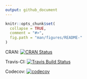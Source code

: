```yaml
---
output: github_document
---
```


<!-- README.md is generated from README.Rmd. Please edit that file -->

```r
knitr::opts_chunk$set(
  collapse = TRUE,
  comment = "#>",
  fig.path = "man/figures/README-"
)
```

<!-- badges: start -->
CRAN: [![CRAN Status](https://www.r-pkg.org/badges/version/DirichletReg)](https://cran.r-project.org/package=DirichletReg)


Travis-CI: [![Travis Build Status](https://travis-ci.org/maiermarco/DirichletReg.svg?branch=master)](https://travis-ci.org/maiermarco/DirichletReg)


Codecov: [![codecov](https://codecov.io/gh/maiermarco/DirichletReg/branch/master/graph/badge.svg)](https://codecov.io/gh/maiermarco/DirichletReg)
<!-- badges: end -->
